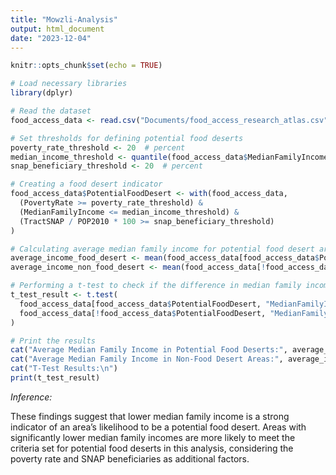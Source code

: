 ```yaml
---
title: "Mowzli-Analysis"
output: html_document
date: "2023-12-04"
---
```


```r
knitr::opts_chunk$set(echo = TRUE)
```

```r
# Load necessary libraries
library(dplyr)

# Read the dataset
food_access_data <- read.csv("Documents/food_access_research_atlas.csv")

# Set thresholds for defining potential food deserts
poverty_rate_threshold <- 20  # percent
median_income_threshold <- quantile(food_access_data$MedianFamilyIncome, 0.25)  # lower quartile
snap_beneficiary_threshold <- 20  # percent

# Creating a food desert indicator
food_access_data$PotentialFoodDesert <- with(food_access_data, 
  (PovertyRate >= poverty_rate_threshold) &
  (MedianFamilyIncome <= median_income_threshold) &
  (TractSNAP / POP2010 * 100 >= snap_beneficiary_threshold)
)

# Calculating average median family income for potential food desert areas and non-food desert areas
average_income_food_desert <- mean(food_access_data[food_access_data$PotentialFoodDesert, "MedianFamilyIncome"])
average_income_non_food_desert <- mean(food_access_data[!food_access_data$PotentialFoodDesert, "MedianFamilyIncome"])

# Performing a t-test to check if the difference in median family incomes is statistically significant
t_test_result <- t.test(
  food_access_data[food_access_data$PotentialFoodDesert, "MedianFamilyIncome"],
  food_access_data[!food_access_data$PotentialFoodDesert, "MedianFamilyIncome"]
)

# Print the results
cat("Average Median Family Income in Potential Food Deserts:", average_income_food_desert, "\n")
cat("Average Median Family Income in Non-Food Desert Areas:", average_income_non_food_desert, "\n")
cat("T-Test Results:\n")
print(t_test_result)
```
*Inference:*

These findings suggest that lower median family income is a strong indicator of an area's likelihood to be a potential food desert. Areas with significantly lower median family incomes are more likely to meet the criteria set for potential food deserts in this analysis, considering the poverty rate and SNAP beneficiaries as additional factors.